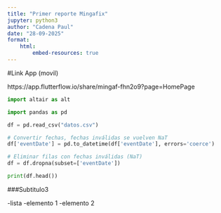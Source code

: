 ```yaml
---
title: "Primer reporte Mingafix"
jupyter: python3
author: "Cadena Paul"
date: "28-09-2025"
format: 
    html:
        embed-resources: true
---
```


#Link App (movil)

https://app.flutterflow.io/share/mingaf-fhn2o9?page=HomePage

```python
import altair as alt

import pandas as pd

df = pd.read_csv("datos.csv")

# Convertir fechas, fechas inválidas se vuelven NaT
df['eventDate'] = pd.to_datetime(df['eventDate'], errors='coerce')

# Eliminar filas con fechas inválidas (NaT)
df = df.dropna(subset=['eventDate'])

print(df.head())

```




###Subtitulo3

-lista
    -elemento 1
    -elemento 2
